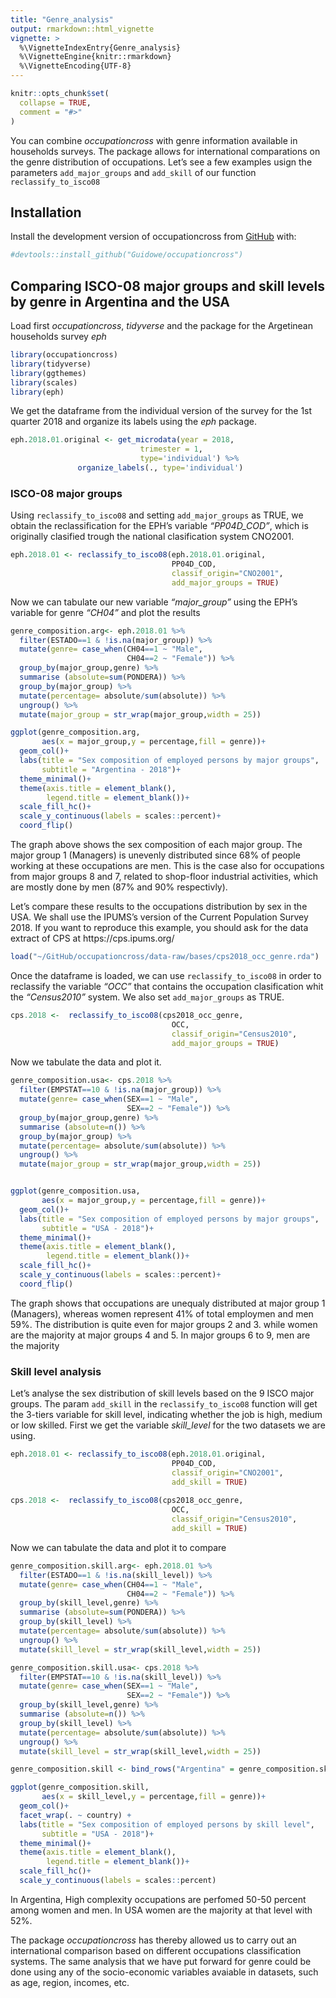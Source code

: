 ```yaml
---
title: "Genre_analysis"
output: rmarkdown::html_vignette
vignette: >
  %\VignetteIndexEntry{Genre_analysis}
  %\VignetteEngine{knitr::rmarkdown}
  %\VignetteEncoding{UTF-8}
---
```


```r
knitr::opts_chunk$set(
  collapse = TRUE,
  comment = "#>"
)
```

<!-- badges: start -->
<!-- badges: end -->

You can combine *occupationcross* with genre information available in households surveys. The package allows for international comparations on the genre distribution of occupations. Let's see a few examples usign the parameters ```add_major_groups``` and ```add_skill``` of our function ```reclassify_to_isco08```

## Installation

Install the development version of occupationcross from [GitHub](https://github.com/) with:

```r
#devtools::install_github("Guidowe/occupationcross")
```

## Comparing ISCO-08 major groups and skill levels by genre in Argentina and the USA

Load first *occupationcross*, *tidyverse* and the package for the Argetinean households survey *eph*
```r
library(occupationcross)
library(tidyverse)
library(ggthemes)
library(scales)
library(eph)
```

We get the dataframe from the individual version of the survey for the 1st quarter 2018 and organize its labels using the *eph* package.

```r
eph.2018.01.original <- get_microdata(year = 2018, 
                             trimester = 1, 
                             type='individual') %>% 
               organize_labels(., type='individual')
```

### ISCO-08 major groups

Using ```reclassify_to_isco08``` and setting ```add_major_groups``` as TRUE, we obtain the reclassification for the EPH's variable  *"PP04D_COD"*, which is originally clasified trough the national clasification system CNO2001.

```r
eph.2018.01 <- reclassify_to_isco08(eph.2018.01.original, 
                                    PP04D_COD, 
                                    classif_origin="CNO2001", 
                                    add_major_groups = TRUE)
```

Now we can tabulate our new variable *"major_group"* using the EPH's variable for genre *"CH04"* and plot the results

```r

genre_composition.arg<- eph.2018.01 %>% 
  filter(ESTADO==1 & !is.na(major_group)) %>% 
  mutate(genre= case_when(CH04==1 ~ "Male", 
                          CH04==2 ~ "Female")) %>% 
  group_by(major_group,genre) %>% 
  summarise (absolute=sum(PONDERA)) %>% 
  group_by(major_group) %>% 
  mutate(percentage= absolute/sum(absolute)) %>% 
  ungroup() %>% 
  mutate(major_group = str_wrap(major_group,width = 25))

ggplot(genre_composition.arg,
       aes(x = major_group,y = percentage,fill = genre))+
  geom_col()+
  labs(title = "Sex composition of employed persons by major groups",
       subtitle = "Argentina - 2018")+
  theme_minimal()+
  theme(axis.title = element_blank(),
        legend.title = element_blank())+
  scale_fill_hc()+
  scale_y_continuous(labels = scales::percent)+
  coord_flip()
```

The graph above shows the sex composition of each major group. The major group 1 (Managers) is unevenly distributed since 68% of people working at these occupations are men. This is the case also for occupations from major groups 8 and 7, related to shop-floor industrial activities, which are mostly done by men (87% and 90% respectivly).

Let's compare these results to the occupations distribution by sex in the USA. We shall use the IPUMS's version of the Current Population Survey 2018. If you want to reproduce this example, you should ask for the data extract of CPS at https://cps.ipums.org/ 

```r

load("~/GitHub/occupationcross/data-raw/bases/cps2018_occ_genre.rda")

```


Once the dataframe is loaded, we can use  ```reclassify_to_isco08``` in order to reclassify the variable *"OCC"* that contains the occupation clasification whit the *"Census2010"* system. We also set ```add_major_groups``` as TRUE.


```r

cps.2018 <-  reclassify_to_isco08(cps2018_occ_genre, 
                                    OCC, 
                                    classif_origin="Census2010", 
                                    add_major_groups = TRUE)

```


Now we tabulate the data and plot it.

```r
genre_composition.usa<- cps.2018 %>% 
  filter(EMPSTAT==10 & !is.na(major_group)) %>% 
  mutate(genre= case_when(SEX==1 ~ "Male", 
                          SEX==2 ~ "Female")) %>% 
  group_by(major_group,genre) %>% 
  summarise (absolute=n()) %>% 
  group_by(major_group) %>% 
  mutate(percentage= absolute/sum(absolute)) %>% 
  ungroup() %>% 
  mutate(major_group = str_wrap(major_group,width = 25))


ggplot(genre_composition.usa,
       aes(x = major_group,y = percentage,fill = genre))+
  geom_col()+
  labs(title = "Sex composition of employed persons by major groups",
       subtitle = "USA - 2018")+
  theme_minimal()+
  theme(axis.title = element_blank(),
        legend.title = element_blank())+
  scale_fill_hc()+
  scale_y_continuous(labels = scales::percent)+
  coord_flip()


```

The graph shows that occupations are unequaly distributed at major group 1 (Managers), whereas women represent 41% of total employmen and men 59%. The distribution is quite even for major groups 2 and 3. while women are the majority at major groups 4 and 5. In major groups 6 to 9, men are the majority

### Skill level analysis

Let's analyse the sex distribution of skill levels based on the 9 ISCO major groups. The param ```add_skill``` in the ```reclassify_to_isco08``` function will get the 3-tiers variable for skill level, indicating whether the job is high, medium or low skilled. First we get the variable *skill_level* for the two datasets we are using.


```r
eph.2018.01 <- reclassify_to_isco08(eph.2018.01.original, 
                                    PP04D_COD, 
                                    classif_origin="CNO2001", 
                                    add_skill = TRUE)
                                    
cps.2018 <-  reclassify_to_isco08(cps2018_occ_genre, 
                                    OCC, 
                                    classif_origin="Census2010", 
                                    add_skill = TRUE)
```

Now we can tabulate the data and plot it to compare

```r

genre_composition.skill.arg<- eph.2018.01 %>% 
  filter(ESTADO==1 & !is.na(skill_level)) %>% 
  mutate(genre= case_when(CH04==1 ~ "Male", 
                          CH04==2 ~ "Female")) %>% 
  group_by(skill_level,genre) %>% 
  summarise (absolute=sum(PONDERA)) %>% 
  group_by(skill_level) %>% 
  mutate(percentage= absolute/sum(absolute)) %>% 
  ungroup() %>% 
  mutate(skill_level = str_wrap(skill_level,width = 25))

genre_composition.skill.usa<- cps.2018 %>% 
  filter(EMPSTAT==10 & !is.na(skill_level)) %>% 
  mutate(genre= case_when(SEX==1 ~ "Male", 
                          SEX==2 ~ "Female")) %>% 
  group_by(skill_level,genre) %>% 
  summarise (absolute=n()) %>% 
  group_by(skill_level) %>% 
  mutate(percentage= absolute/sum(absolute)) %>% 
  ungroup() %>% 
  mutate(skill_level = str_wrap(skill_level,width = 25))

genre_composition.skill <- bind_rows("Argentina" = genre_composition.skill.arg, "USA"= genre_composition.skill.usa, .id="country")

ggplot(genre_composition.skill,
       aes(x = skill_level,y = percentage,fill = genre))+
  geom_col()+
  facet_wrap(. ~ country) +
  labs(title = "Sex composition of employed persons by skill level",
       subtitle = "USA - 2018")+
  theme_minimal()+
  theme(axis.title = element_blank(),
        legend.title = element_blank())+
  scale_fill_hc()+
  scale_y_continuous(labels = scales::percent)


```

In Argentina, High complexity occupations are perfomed 50-50 percent among women and men. In USA women are the majority at that level with 52%.

The package  *occupationcross* has thereby allowed us to carry out an international comparison based on different occupations classification systems. The same analysis that we have put forward for genre could be done using any of the socio-economic variables avaiable in datasets, such as age, region, incomes, etc.


